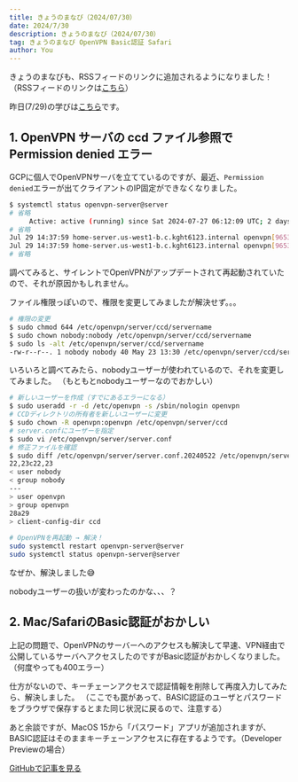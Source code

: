 ```yaml
---
title: きょうのまなび（2024/07/30）
date: 2024/7/30
description: きょうのまなび（2024/07/30）
tag: きょうのまなび OpenVPN Basic認証 Safari
author: You
---
```


きょうのまなびも、RSSフィードのリンクに追加されるようになりました！
（RSSフィードのリンクは[こちら](/feed.xml)）

昨日(7/29)の学びは[こちら](/posts/todays-lesson/20240729)です。

## 1. OpenVPN サーバの ccd ファイル参照で Permission denied エラー

GCPに個人でOpenVPNサーバを立てているのですが、最近、`Permission denied`エラーが出てクライアントのIP固定ができなくなりました。

```sh
$ systemctl status openvpn-server@server
# 省略
     Active: active (running) since Sat 2024-07-27 06:12:09 UTC; 2 days ago
# 省略
Jul 29 14:37:59 home-server.us-west1-b.c.kght6123.internal openvpn[965387]: homeserver/124.100.25.134:64518 Could not access file 'ccd/servername': Permission denied (errno=13)
Jul 29 14:37:59 home-server.us-west1-b.c.kght6123.internal openvpn[965387]: homeserver/124.100.25.134:64518 Could not access file 'ccd/DEFAULT': Permission denied (errno=13)
# 省略
```

調べてみると、サイレントでOpenVPNがアップデートされて再起動されていたので、それが原因かもしれません。

ファイル権限っぽいので、権限を変更してみましたが解決せず。。。

```sh
# 権限の変更
$ sudo chmod 644 /etc/openvpn/server/ccd/servername
$ sudo chown nobody:nobody /etc/openvpn/server/ccd/servername
$ sudo ls -alt /etc/openvpn/server/ccd/servername
-rw-r--r--. 1 nobody nobody 40 May 23 13:30 /etc/openvpn/server/ccd/servername
```

いろいろと調べてみたら、nobodyユーザーが使われているので、それを変更してみました。
（もともとnobodyユーザーなのでおかしい）

```sh
# 新しいユーザーを作成（すでにあるエラーになる）
$ sudo useradd -r -d /etc/openvpn -s /sbin/nologin openvpn
# CCDディレクトリの所有者を新しいユーザーに変更
$ sudo chown -R openvpn:openvpn /etc/openvpn/server/ccd
# server.confにユーザーを指定
$ sudo vi /etc/openvpn/server/server.conf
# 修正ファイルを確認
$ sudo diff /etc/openvpn/server/server.conf.20240522 /etc/openvpn/server/server.conf
22,23c22,23
< user nobody
< group nobody
---
> user openvpn
> group openvpn
28a29
> client-config-dir ccd
 
# OpenVPNを再起動 → 解決！
sudo systemctl restart openvpn-server@server
sudo systemctl status openvpn-server@server
```

なぜか、解決しました😅

nobodyユーザーの扱いが変わったのかな、、、？

## 2. Mac/SafariのBasic認証がおかしい

上記の問題で、OpenVPNのサーバーへのアクセスも解決して早速、VPN経由で公開しているサーバへアクセスしたのですがBasic認証がおかしくなりました。（何度やっても400エラー）

仕方がないので、キーチェーンアクセスで認証情報を削除して再度入力してみたら、解決しました。
（ここでも罠があって、BASIC認証のユーザとパスワードをブラウザで保存するとまた同じ状況に戻るので、注意する）

あと余談ですが、MacOS 15から「パスワード」アプリが追加されますが、
BASIC認証はそのままキーチェーンアクセスに存在するようです。（Developer Previewの場合）

[GitHubで記事を見る](https://github.com/kght6123/kght6123.page-v2/blob/main/pages/posts/todays-lesson/20240729.mdx)
